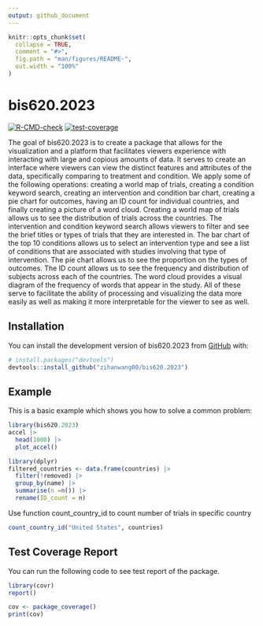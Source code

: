 ```yaml
---
output: github_document
---
```


<!-- README.md is generated from README.Rmd. Please edit that file -->

```r
knitr::opts_chunk$set(
  collapse = TRUE,
  comment = "#>",
  fig.path = "man/figures/README-",
  out.width = "100%"
)
```

# bis620.2023

<!-- badges: start -->
[![R-CMD-check](https://github.com/zihanwang00/bis620.2023/actions/workflows/R-CMD-check.yaml/badge.svg)](https://github.com/zihanwang00/bis620.2023/actions/workflows/R-CMD-check.yaml)
[![test-coverage](https://github.com/zihanwang00/bis620.2023/actions/workflows/test-coverage.yaml/badge.svg)](https://github.com/zihanwang00/bis620.2023/actions/workflows/test-coverage.yaml)
<!-- badges: end -->

The goal of bis620.2023 is to create a package that allows for the visualization and a platform that facilitates viewers experience with interacting with large and copious amounts of data. It serves to create an interface where viewers can view the distinct features and attributes of the data, specifically comparing to treatment and condition. We apply some of the following operations: creating a world map of trials, creating a condition keyword search, creating an intervention and condition bar chart, creating a pie chart for outcomes, having an ID count for individual countries, and finally creating a picture of a word cloud. 
Creating a world map of trials allows us to see the distribution of trials across the countries. The intervention and condition keyword search allows viewers to filter and see the brief titles or types of trials that they are interested in. The bar chart of the top 10 conditions allows us to select an intervention type and see a list of conditions that are  associated with studies involving that type of intervention. The pie chart allows us to see the proportion on the types of outcomes. The ID count allows us to see the frequency and distribution of subjects across each of the countries. The word cloud provides a visual diagram of the frequency of words that appear in the study. All of these serve to facilitate the ability of processing and visualizing the data more easily as well as making it more interpretable for the viewer to see as well. 

## Installation

You can install the development version of bis620.2023 from [GitHub](https://github.com/) with:

``` r
# install.packages("devtools")
devtools::install_github("zihanwang00/bis620.2023")
```

## Example

This is a basic example which shows you how to solve a common problem:

```r
library(bis620.2023)
accel |> 
  head(1000) |> 
  plot_accel()
```

```r
library(dplyr)
filtered_countries <- data.frame(countries) |>
  filter(!removed) |>
  group_by(name) |>
  summarise(n =n()) |>
  rename(ID_count = n)
```

Use function count_country_id to count number of trials in specific country
```r
count_country_id("United States", countries)
```



## Test Coverage Report

You can run the following code to see test report of the package.

```r
library(covr)
report()
```


```r
cov <- package_coverage()
print(cov)
```
